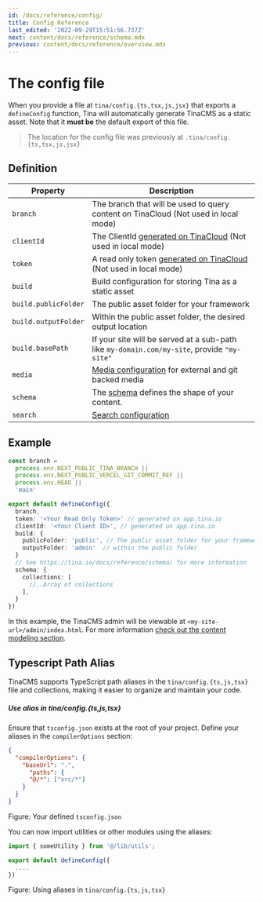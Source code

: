 ```yaml
---
id: /docs/reference/config/
title: Config Reference
last_edited: '2022-09-29T15:51:56.737Z'
next: content/docs/reference/schema.mdx
previous: content/docs/reference/overview.mdx
---
```


# The config file

When you provide a file at `tina/config.{ts,tsx,js,jsx}` that exports a `defineConfig` function,
Tina will automatically generate TinaCMS as a static asset. Note that it **must be** the default export of this file.

> The location for the config file was previously at `.tina/config.{ts,tsx,js,jsx}`

## Definition

| Property             | Description                                                                                                          |
| -------------------- | -------------------------------------------------------------------------------------------------------------------- |
| `branch`             | The branch that will be used to query content on TinaCloud (Not used in local mode)                                  |
| `clientId`           | The ClientId [generated on TinaCloud](/docs/tina-cloud/dashboard/) (Not used in local mode)                          |
| `token`              | A read only token [generated on TinaCloud](/docs/tina-cloud/dashboard/projects/#api-tokens) (Not used in local mode) |
| `build`              | Build configuration for storing Tina as a static asset                                                               |
| `build.publicFolder` | The public asset folder for your framework                                                                           |
| `build.outputFolder` | Within the public asset folder, the desired output location                                                          |
| `build.basePath`     | If your site will be served at a sub-path like `my-domain.com/my-site`, provide `"my-site"`                          |
| `media`              | [Media configuration](/docs/reference/media/overview/) for external and git backed media                             |
| `schema`             | The [schema](/docs/reference/schema/) defines the shape of your content.                                             |
| `search`             | [Search configuration](/docs/reference/search/overview/#configuration)                                               |

## Example

```ts
const branch =
  process.env.NEXT_PUBLIC_TINA_BRANCH ||
  process.env.NEXT_PUBLIC_VERCEL_GIT_COMMIT_REF ||
  process.env.HEAD ||
  'main'

export default defineConfig({
  branch,
  token: '<Your Read Only Token>' // generated on app.tina.io
  clientId: '<Your Client ID>', // generated on app.tina.io
  build: {
    publicFolder: 'public', // The public asset folder for your framework
    outputFolder: 'admin'  // within the public folder
  }
  // See https://tina.io/docs/reference/schema/ for more information
  schema: {
    collections: [
      //..Array of collections
    ],
  }
})
```

In this example, the TinaCMS admin will be viewable at `<my-site-url>/admin/index.html`.
For more information [check out the content modeling section](/docs/schema/).


## Typescript Path Alias 

TinaCMS supports TypeScript path aliases in the `tina/config.{ts,js,tsx}` file and collections, making it easier to organize and maintain your code.

##### Use alias in tina/config.{ts,js,tsx}

Ensure that `tsconfig.json` exists at the root of your project. Define your aliases in the `compilerOptions` section:

```json
{
  "compilerOptions": {
    "baseUrl": ".",
      "paths": {
      "@/*": ["src/*"]
    }
  }
}
```

Figure: Your defined `tsconfig.json`

You can now import utilities or other modules using the aliases:

```typescript
import { someUtility } from '@/lib/utils';

export default defineConfig({
  ....
})
```

Figure: Using aliases in `tina/config.{ts,js,tsx}`
